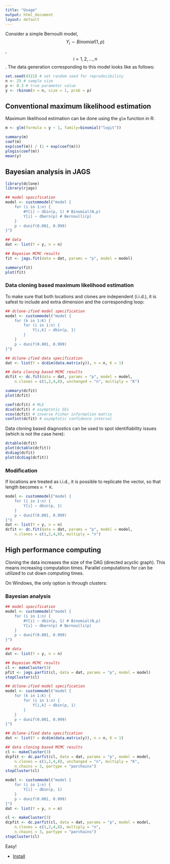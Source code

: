 ```yaml
---
title: "Usage"
output: html_document
layout: default
---
```


Consider a simple Bernoulli model, $$Y_{i} \sim Binomial(1, p)$$,
 $$i=1, 2, \ldots, n$$. 
The data generation corresponding to this model looks like
as follows:

```r
set.seed(4321) # set random seed for reproducibility
n <- 25 # sample size
p <- 0.3 # true parameter value
y <- rbinom(n = n, size = 1, prob = p)
```

## Conventional maximum likelihood estimation

Maximum likelihood estimation can be done
using the `glm` function in R:

```r
m <- glm(formula = y ~ 1, family=binomial("logit"))

summary(m)
coef(m)
exp(coef(m)) / (1 + exp(coef(m)))
plogis(coef(m))
mean(y)
```

## Bayesian analysis in JAGS

```r
library(dclone)
library(rjags)

## model spacification
model <- custommodel("model {
    for (i in 1:n) {
        #Y[i] ~ dbin(p, 1) # Binomial(N,p)
        Y[i] ~ dbern(p) # Bernoulli(p)
    }
    p ~ dunif(0.001, 0.999)
}")

## data
dat <- list(Y = y, n = n)

## Bayesian MCMC results
fit <- jags.fit(data = dat, params = "p", model = model)

summary(fit)
plot(fit)
```

### Data cloning based maximum likelihood estimation

To make sure that both locations and clones are independent
(i.i.d.), it is safest to include and extra dimension
and the corresponding loop:

```r
## dclone-ified model specification
model <- custommodel("model {
    for (k in 1:K) {
        for (i in 1:n) {
            Y[i,k] ~ dbin(p, 1)
        }
    }
    p ~ dunif(0.001, 0.999)
}")

## dclone-ified data specification
dat <- list(Y = dcdim(data.matrix(y)), n = n, K = 1)

## data cloning based MCMC results
dcfit <- dc.fit(data = dat, params = "p", model = model,
    n.clones = c(1,2,4,8), unchanged = "n", multiply = "K")

summary(dcfit)
plot(dcfit)

coef(dcfit) # MLE
dcsd(dcfit) # asymptotic SEs
vcov(dcfit) # inverse Fisher information matrix
confint(dcfit) # asymptotic confidence interval
```

Data cloning based diagnostics can be used to spot
identifiability issues (which is not the case here):

```r
dctable(dcfit)
plot(dctable(dcfit))
dcdiag(dcfit)
plot(dcdiag(dcfit))
```

### Modification

If locations are treated as i.i.d., it is possible to
replicate the vector, so that length
becomes `n * K`.

```r
model <- custommodel("model {
    for (i in 1:n) {
        Y[i] ~ dbin(p, 1)
    }
    p ~ dunif(0.001, 0.999)
}")
dat <- list(Y = y, n = n)
dcfit <- dc.fit(data = dat, params = "p", model = model,
    n.clones = c(1,2,4,8), multiply = "n")
```

## High performance computing

Cloning the data increases the size of the
DAG (directed acyclic graph). This means
increasing computation times. 
Parallel computations for can be utilized
to cut down computing times.

On Windows, the only option is through
clusters:

### Bayesian analysis

```r
## model spacification
model <- custommodel("model {
    for (i in 1:n) {
        #Y[i] ~ dbin(p, 1) # Binomial(N,p)
        Y[i] ~ dbern(p) # Bernoulli(p)
    }
    p ~ dunif(0.001, 0.999)
}")

## data
dat <- list(Y = y, n = n)

## Bayesian MCMC results
cl <- makeCluster(3)
pfit <- jags.parfit(cl, data = dat, params = "p", model = model)
stopCluster(cl)
```

```r
## dclone-ified model specification
model <- custommodel("model {
    for (k in 1:K) {
        for (i in 1:n) {
            Y[i,k] ~ dbin(p, 1)
        }
    }
    p ~ dunif(0.001, 0.999)
}")

## dclone-ified data specification
dat <- list(Y = dcdim(data.matrix(y)), n = n, K = 1)

## data cloning based MCMC results
cl <- makeCluster(3)
dcpfit <- dc.parfit(cl, data = dat, params = "p", model = model,
    n.clones = c(1,2,4,8), unchanged = "n", multiply = "K",
    n.chains = 3, partype = "parchains")
stopCluster(cl)
```

```r
model <- custommodel("model {
    for (i in 1:n) {
        Y[i] ~ dbin(p, 1)
    }
    p ~ dunif(0.001, 0.999)
}")
dat <- list(Y = y, n = n)

cl <- makeCluster(3)
dcpfit <- dc.parfit(cl, data = dat, params = "p", model = model,
    n.clones = c(1,2,4,8), multiply = "n",
    n.chains = 3, partype = "parchains")
stopCluster(cl)
```

Easy!

<ul class="pager">
<li class="previous"><a href="{{ site.baseurl }}/install.html"><i class="fa fa-caret-left"></i> Install</a></li>
</ul>

